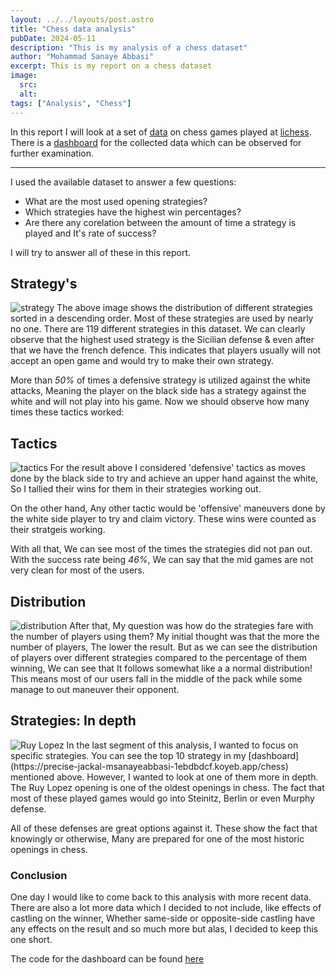 ```yaml
---
layout: ../../layouts/post.astro
title: "Chess data analysis"
pubDate: 2024-05-11
description: "This is my analysis of a chess dataset"
author: "Mohammad Sanaye Abbasi"
excerpt: This is my report on a chess dataset
image:
  src:
  alt:
tags: ["Analysis", "Chess"]
---
```


In this report I will look at a set of [data](https://www.kaggle.com/datasets/datasnaek/chess) on chess games played at [lichess](https://lichess.org).
There is a [dashboard](https://precise-jackal-msanayeabbasi-1ebdbdcf.koyeb.app/chess) for the collected data which can be observed for further examination.

---

I used the available dataset to answer a few questions:
- What are the most used opening strategies?
- Which strategies have the highest win percentages?
- Are there any corelation between the amount of time a strategy is played and It's rate of success?

I will try to answer all of these in this report.

## Strategy's
<Image folder='chess' name='strategy' title='strategy' />
The above image shows the distribution of different strategies sorted in a descending order. Most of these strategies are used by nearly no one.
There are 119 different strategies in this dataset. We can clearly observe that the highest used strategy is the Sicilian defense & even after that we have the french defence.
This indicates that players usually will not accept an open game and would try to make their own strategy. 

More than *50%* of times a defensive strategy is utilized against the white attacks,
Meaning the player on the black side has a strategy against the white and will not play into his game. Now we should observe how many  times these tactics worked:

## Tactics
<Image folder='chess' name='tactic' title='tactics'/>
For the result above I considered 'defensive' tactics as moves done by the black side to try and achieve an upper hand against the white, So I tallied their wins for them in their strategies working out.

On the other hand, Any other tactic would be 'offensive' maneuvers done by the white side player to try and claim victory. These wins were counted as their stratgeis working.

With all that, We can see most of the times the strategies did not pan out. With the success rate being *46%*, We can say that the mid games are not very clean for most of the users.

## Distribution
<Image folder='chess' name='histnorm' title='distribution'/>
After that, My question was how do the strategies fare with the number of players using them? 
My initial thought was that the more the number of players, The lower the result. But as we can see the distribution of players over different strategies compared to the percentage of them winning,
We can see that It follows somewhat like a a normal distribution! This means most of our users fall in the middle of the pack while some manage to out maneuver their opponent.

## Strategies: In depth
<Image folder='chess' name='specific' title='Ruy Lopez'/>
In the last segment of this analysis, I wanted to focus on specific strategies. You can see the top 10 strategy in my [dashboard](https://precise-jackal-msanayeabbasi-1ebdbdcf.koyeb.app/chess) mentioned above.
However, I wanted to look at one of them more in depth. The Ruy Lopez opening is one of the oldest openings in chess. The fact that most of these played games would go into Steinitz, Berlin or even Murphy defense.

All of these defenses are great options against it. These show the fact that knowingly or otherwise, Many are prepared for one of the most historic openings in chess.

### Conclusion
One day I would like to come back to this analysis with more recent data. There are also a lot more data which I decided to not include,
like effects of castling on the winner, Whether same-side or opposite-side castling have any effects on the result and so much more but alas, I decided to keep this one short.

The code for the dashboard can be found [here](https://github.com/msa46/personal-dashboard)

